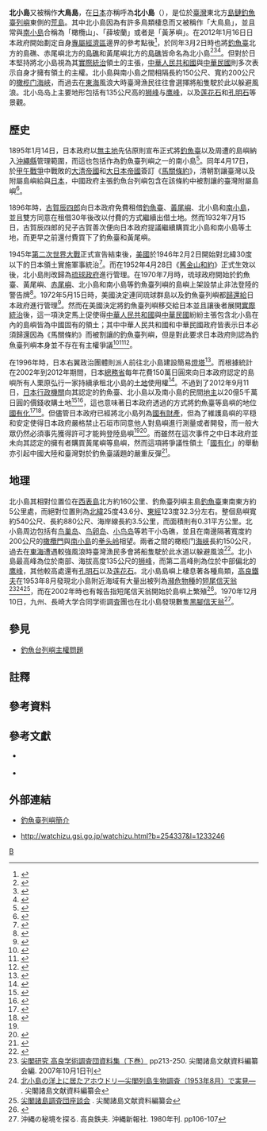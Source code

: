 {{Coord|25|43|55|N|123|32|26|E|display = title}}
{{noteTA
| G1 = 钓鱼台
}}
{{Infobox disputed islands
| plural = yes
| name = 北小島
| image name = Kitakojima and Minamikojima of Senkaku Islands.jpg
| image caption = [[日本|日本]][[國土交通省|國土交通省]]於空中所拍攝的北小島（上方）與[[南小島|南小島]]（下方），攝於1978年。
| image size = 300px
| locator map = Bei nanxiaodao.PNG
| map_custom =
| native name =
| native name link =
| other_names = <br />[[日語|日語]]：{{lang|ja|北小島}}、{{lang|ja|きたこじま}}
| location = [[太平洋|太平洋]][[東海|東海]]
| coordinates = {{Coord|25|43|55|N|123|32|26|E|type:isle|display = inline}}<ref>{{Cite web|url=http://www.soa.gov.cn/soa/news/importantnews/webinfo/2012/09/1347338538857746.htm|title=钓鱼岛及其部分附属岛屿地理坐标|author=|date=2012年9月15日|publisher=[[國家海洋局|國家海洋局]]|language=zh-hans|accessdate=2012年2月17日|quote=|deadurl=yes|archiveurl=https://web.archive.org/web/20120918221427/http://www.soa.gov.cn/soa/news/importantnews/webinfo/2012/09/1347338538857746.htm|archivedate=2012年9月18日}}</ref> 
| archipelago =
| total islands = 1座島礁
| major islands = 北小島
| area = 0.31[[平方公里|平方公里]]（77英畝<ref name="沖繩縣廳">{{Cite web |url= http://www.pref.okinawa.jp/tochi/toukeide%20tousyo.html |script-title= ja:沖縄県島しょ別面積一覧 |author=  |date= 2007年12月 |publisher= {{Link-ja|沖繩縣廳|沖縄県庁}} |language= ja |accessdate= 2012年11月16日 |quote=  |deadurl= yes |archiveurl= https://web.archive.org/web/20120514204807/http://www.pref.okinawa.jp/tochi/toukeide%20tousyo.html |archivedate= 2012年5月14日 }}</ref>）
| length = 
| width =
| coastline= 3.5[[公里|公里]]<ref>{{Cite web |url= http://www.jiji.com/jc/v?p=senkaku0003 |script-title= ja:尖閣諸島 緊張の海 |author=  |date= 2010年9月24日 |publisher= [[時事通信社|時事通信社]] |language= ja |accessdate= 2012年2月17日 |quote=  |archive-date= 2013年12月2日 |archive-url= https://web.archive.org/web/20131202231403/http://www.jiji.com/jc/v?p=senkaku0003 |dead-url= yes }}</ref>
| highest mount = [[獅峰|獅峰]]
| elevation = 135[[公尺|公尺]]
| country claim = {{JPN}}
| country claim divisions title = 大字
| country claim divisions = [[沖繩縣|沖繩縣]][[石垣市|石垣市]][[登野城|登野城]]<ref group = "註">當前日本政府將北小島的行政區劃規劃為[[沖繩縣|沖繩縣]][[石垣市|石垣市]][[登野城|登野城]]2391番地。</ref><ref>{{Cite book | author =  | title = 《{{Link-ja|角川日本地理大辭典|角川日本地名大辞典|角川日本地理大辭典（47）沖繩縣}}》 | location = 日本富士見 | publisher = [[角川書店|角川書店]] | date = 1986年6月 | pages = 第332頁 | ISBN = 978-4040014708 | accessdate = 2012年11月16日 | url =  | language = ja | quote =  }}</ref>
| country claim capital city = 
| country claim largest city = 
| country claim largest city population =
| country claim leader title =
| country claim leader name =
| country 1 claim = {{PRC}}
| country 1 claim divisions title = 里
| country 1 claim divisions = [[台灣省_(中華人民共和國)|臺灣省]][[宜蘭縣|宜蘭縣]][[頭城鎮|頭城鎮]][[大溪里_(宜蘭縣)|大溪里]]<ref>{{Cite web |url= http://news.xinhuanet.com/2012-09/25/c_113202698.htm |title= 《钓鱼岛是中国的固有领土》白皮书 |author= [[國務院新聞辦公室|國務院新聞辦公室]] |date= 2012年9月25日 |publisher= [[新華網|新華網]] |language= zh-hans |accessdate= 2012年11月16日 |quote=  |archive-date= 2018年12月25日 |archive-url= https://web.archive.org/web/20181225074916/http://www.xinhuanet.com//2012-09/25/c_113202698.htm |dead-url= no }}</ref><ref>{{Cite web |url= http://ir.canterbury.ac.nz/bitstream/10092/4085/1/thesis_fulltext.pdf |title= The Diaoyu / Senkaku Islands Dispute |author= Martin Lohmeyer |date= 2008年 |publisher= [[坎特伯雷大學|坎特伯雷大學]] |language= en |accessdate= 2012年11月16日 |quote=  |archive-date= 2011年7月18日 |archive-url= https://web.archive.org/web/20110718173058/http://ir.canterbury.ac.nz/bitstream/10092/4085/1/thesis_fulltext.pdf |dead-url= no }}</ref>
| country 1 claim capital city = 
| country 1 claim largest city =
| country 1 claim largest city population =
| country 1 claim leader title =
| country 1 claim leader name =
| country 2 claim = {{ROC}}
| country 2 claim divisions title = 里
| country 2 claim divisions = [[臺灣省|臺灣省]][[宜蘭縣|宜蘭縣]][[頭城鎮|頭城鎮]][[大溪里_(宜蘭縣)|大溪里]]<ref>{{Cite web |url= http://www.mofa.gov.tw/official/Home/Detail/3ae02dac-e8cc-479b-9fac-c65f31742761?arfid=2b7802ba-d5e8-4538-9ec2-4eb818179015&opno=027ffe58-09dd-4b7c-a554-99def06b00a1 |title= 釣魚臺列嶼之主權聲明 |author=  |date= 2012年4月3日 |publisher= [[中華民國外交部|中華民國外交部]] |language= zh-hant |accessdate= 2012年11月16日 |quote=  |archive-date= 2013年9月28日 |archive-url= https://web.archive.org/web/20130928150752/http://www.mofa.gov.tw/official/Home/Detail/3ae02dac-e8cc-479b-9fac-c65f31742761?arfid=2b7802ba-d5e8-4538-9ec2-4eb818179015&opno=027ffe58-09dd-4b7c-a554-99def06b00a1 |dead-url= no }}</ref>
| country 2 claim capital city =
| country 2 claim largest city =
| country 2 claim largest city population =
| country 2 claim leader title =
| country 2 claim leader name =
| country = 无任何一方完全控制<ref>{{Cite web |url=http://news.ifeng.com/a/20170911/51949402_0.shtml |title=日媒：日本对钓鱼岛“实控”已被中国逐渐瓦解 |accessdate=2018-01-14 |archive-date=2017-11-15 |archive-url=https://web.archive.org/web/20171115232455/http://news.ifeng.com/a/20170911/51949402_0.shtml |dead-url=no }}</ref><ref>{{Cite web |url= https://udn.com/news/story/7331/2505788 |title= 陸4艘海警船巡航 6月首度駛入釣魚台海域 |date= 2017年6月5日 |publisher= 中央社 |accessdate= 2017年1月14日 |archive-date= 2022年2月10日 |archive-url= https://web.archive.org/web/20220210002446/https://udn.com/news/story/7331/2505788 }}</ref>
| country admin divisions title =
| country admin divisions =
| country capital city = 
| country largest city = 
| country largest city population = 
| country leader title = 
| country leader name = 
| demonym = 
| population = 0人
| population as of =
| density =
| ethnic groups =
| additional info =
}}

'''北小島'''又被稱作'''大鳥島'''，在[[日本|日本]]亦稱呼為'''北小島'''（{{jpn|j= 北小島 |hg= きたこじま |rm= Kita-kojima }}），是位於[[臺灣|臺灣]]東北方[[島鏈|島鏈]][[釣魚臺列嶼|釣魚臺列嶼]]東側的[[荒島|荒島]]。其中北小島因為有許多鳥類棲息而又被稱作「大鳥島」，並且常與[[南小島|南小島]]合稱為「橄欖山」、「薛坡蘭」或者是「黃茅嶼」。在2012年1月16日日本政府開始劃定自身[[專屬經濟區|專屬經濟區]]邊界的參考點後<ref>{{Cite web |url= http://www.47news.jp/CN/201201/CN2012011601001657.html |script-title= ja:尖閣周辺、３９の無名離島に命名　ＥＥＺ基準で官房長官 |author= [[共同通訊社|共同通訊社]] |date= 2012年1月16日 |publisher= [[47NEWS|47NEWS]] |language= ja |accessdate= 2012年11月16日 |quote=  |deadurl= yes |archiveurl= https://web.archive.org/web/20130426205442/http://www.47news.jp/CN/201201/CN2012011601001657.html |archivedate= 2013年4月26日 }}</ref>，於同年3月2日時也將[[釣魚臺|釣魚臺]]北方的島礁、赤尾嶼北方的[[北小島_(赤尾嶼附近)|島礁]]和黃尾嶼北方的[[北小島_(黃尾嶼附近)|島礁]]皆命名為北小島<ref>{{Cite web |url= http://watchizu.gsi.go.jp/watchizu.html?b=255525&l=1234055 |script-title= ja:ウォッちず |author=  |date=  |publisher= [[國土地理院|國土地理院]] |language= ja |accessdate= 2012年11月16日 |quote=  |archive-date= 2012年11月3日 |archive-url= https://web.archive.org/web/20121103013519/http://watchizu.gsi.go.jp/watchizu.html?b=255525&l=1234055 |dead-url= no }}</ref><ref>{{Cite web |url= http://www.kantei.go.jp/jp/singi/kaiyou/ritouhoushin/meisyou120302.html |script-title= ja:排他的経済水域（ＥＥＺ）外縁を根拠付ける離島の地図・海図に記載する名称の決定について |author= {{Link-ja|綜合海洋政策本部|総合海洋政策本部}} |date= 2012年3月2日 |publisher= [[內閣官房|內閣官房]] |language= ja |accessdate= 2012年11月16日 |quote=  |archive-url= https://web.archive.org/web/20120419120927/http://www.kantei.go.jp/jp/singi/kaiyou/ritouhoushin/meisyou120302.html |archive-date= 2012年4月19日 |dead-url= yes }}</ref><ref>{{Cite web|url=http://www.mofa.gov.tw/official/Home/Detail/9ea84640-aadd-49ef-ad08-d84475d723a0?arfid=7f013c3f-f130-44a9-905f-84cbaba2eca6&opno=907477b5-1d95-4205-a89d-320ed4806d4b|title=我政府抗議日方公布命名我釣魚台列嶼無名島嶼|author=|date=2012年3月2日|publisher=[[中華民國外交部|中華民國外交部]]|language=zh-hant|accessdate=2012年2月17日|quote=|deadurl=yes|archiveurl=https://web.archive.org/web/20130928150804/http://www.mofa.gov.tw/official/Home/Detail/9ea84640-aadd-49ef-ad08-d84475d723a0?arfid=7f013c3f-f130-44a9-905f-84cbaba2eca6&opno=907477b5-1d95-4205-a89d-320ed4806d4b|archivedate=2013年9月28日}}</ref>。但對於日本堅持將北小島視為其[[實際統治|實際統治]]領土的主張，[[中華人民共和國|中華人民共和國]]與[[中華民國|中華民國]]則多次表示自身才擁有領土的主權。北小島與南小島之間相隔長約150公尺、寬約200公尺的[[橄榄门|橄榄门]][[海峽|海峽]]，而過去在[[東海|東海]]風浪大時臺灣漁民往往會選擇將船隻駛於此以躲避風浪。北小岛岛上主要地形包括有135公尺高的[[狮峰|狮峰]]与[[鹰峰|鹰峰]]，以及[[莲花石|莲花石]]和[[孔明石|孔明石]]等景觀。

== 歷史 ==
1895年1月14日，日本政府以[[無主地|無主地]]先佔原則宣布正式將[[釣魚臺|釣魚臺]]以及周遭的島嶼納入[[沖繩縣|沖繩縣]]管理範圍，而這也包括作為釣魚臺列嶼之一的南小島<ref>{{Cite web |url= http://www.economist.com/news/christmas/21568696-behind-row-over-bunch-pacific-rocks-lies-sad-magical-history-okinawa-narrative |title= The Senkaku or Diaoyu Islands Narrative of an empty space |author=  |date= 2012年12月22日 |publisher= 《[[經濟學人|經濟學人]]》 |language= en |accessdate= 2013年2月11日 |quote=  |archive-date= 2014年2月26日 |archive-url= https://web.archive.org/web/20140226002234/http://www.economist.com/news/christmas/21568696-behind-row-over-bunch-pacific-rocks-lies-sad-magical-history-okinawa-narrative |dead-url= no }}</ref>。同年4月17日，於[[甲午戰爭|甲午戰爭]]中戰敗的[[大清帝國|大清帝國]]和[[大日本帝國|大日本帝國]]簽訂《[[馬關條約|馬關條約]]》，清朝割讓臺灣以及附屬島嶼給與[[日本|日本]]，中國政府主張釣魚台列嶼包含在該條約中被割讓的臺灣附屬島嶼<ref name="共和国外交部">{{cite web|title=中华人民共和国外交部声明|url=http://history.chinaiiss.com/html/20109/21/a2b139.html|work=原载1971年12月31日《人民日报》|publisher=中华人民共和国外交部|location=北京|date=1971年12月30日|access-date=2010年11月13日|archive-url=https://web.archive.org/web/20131016055353/http://history.chinaiiss.com/html/20109/21/a2b139.html|archive-date=2013年10月16日|dead-url=yes}}</ref>。

1896年時，[[古賀辰四郎|古賀辰四郎]]向日本政府免費租借[[釣魚臺|釣魚臺]]、[[黃尾嶼|黃尾嶼]]、北小島和[[南小島|南小島]]，並且雙方同意在租借30年後改以付費的方式繼續出借土地。然而1932年7月15日，古賀辰四郎的兒子古賀善次便向日本政府提議繼續購買北小島和南小島等土地，而更早之前還付費買下了釣魚臺和黃尾嶼。

1945年[[第二次世界大戰|第二次世界大戰]]正式宣告結束後，[[美國|美國]]於1946年2月2日開始對北緯30度以下的日本領土實施軍事統治<ref name = "共同通訊社">{{Cite web |url= http://www.japantimes.co.jp/text/nn20101208f2.html |title= Ishigaki fishermen fret over Senkaku encroachment |author= [[共同通訊社|共同通訊社]] |date= 2010年2月17日 |publisher= 《[[日本時報|日本時報]]》 |language= en |accessdate= 2012年2月17日 |quote=  |archive-date= 2012年11月22日 |archive-url= https://web.archive.org/web/20121122065255/http://www.japantimes.co.jp/text/nn20101208f2.html |dead-url= no }}</ref>。而在1952年4月28日《[[舊金山和約|舊金山和約]]》正式生效以後，北小島則改歸為[[琉球政府|琉球政府]]進行管理。在1970年7月時，琉球政府開始於釣魚臺、黃尾嶼、[[赤尾嶼|赤尾嶼]]、北小島和南小島等釣魚臺列嶼的島嶼上架設禁止非法登陸的警告牌<ref>{{Cite web |url= http://www.y-mainichi.co.jp/news/14231/ |script-title= ja:尖閣諸島「警告板の設置作業者を」　与那国の関係者探す |author=  |date= 2009年8月15日 |publisher= 《{{Link-ja|八重山每日新聞|八重山毎日新聞}}》 |language= ja |accessdate= 2012年2月17日 |quote=  |archive-date= 2013年6月16日 |archive-url= https://web.archive.org/web/20130616143613/http://www.y-mainichi.co.jp/news/14231/ |dead-url= yes }}</ref>。1972年5月15日時，美國決定連同琉球群島以及釣魚臺列嶼都[[沖繩返還|歸還給]]日本政府進行管理<ref>{{Cite web |url= http://select.nytimes.com/gst/abstract.html?res=F20714FB3D591A7493C3A8178AD95F458785F9&scp=44&sq=1972+okinawa&st=p |title= SENATE ENDORSES OKINAWA TREATY; Votes 84 to 6 for Island's Return to Japan |author= John W. Finney |date= 1971年11月11日 |publisher= 《[[紐約時報|紐約時報]]》 |language= en |accessdate= 2012年2月17日 |quote=  |archive-date= 2012年11月5日 |archive-url= https://web.archive.org/web/20121105131030/http://select.nytimes.com/gst/abstract.html?res=F20714FB3D591A7493C3A8178AD95F458785F9&scp=44&sq=1972+okinawa&st=p |dead-url= no }}</ref>。然而在美國決定將釣魚臺列嶼移交給日本並且讓後者展開[[實際統治|實際統治]]後，這一項決定馬上促使得[[中華人民共和國|中華人民共和國]]與[[中華民國|中華民國]]紛紛主張包含北小島在內的島嶼皆為中國固有的領土；其中中華人民共和國和中華民國政府皆表示日本必須歸還因為《馬關條約》而被割讓的釣魚臺列嶼，但是對此要求日本政府則認為釣魚臺列嶼本身並不存在有主權爭議<ref>{{Cite web |url= http://www.mofa.gov.tw/official/Home/Detail/0105968e-9474-4674-8845-93998d670c14?arfid=7f013c3f-f130-44a9-905f-84cbaba2eca6&opno=907477b5-1d95-4205-a89d-320ed4806d4b |title= 外交部嚴正抗議日本政府將釣魚台列嶼赤尾嶼附近的「北小島」登載為「國有財產」 |author=  |date= 2012年3月27日 |publisher= [[中華民國外交部|中華民國外交部]] |language= zh-hant |accessdate= 2012年2月17日 |quote=  |archive-date= 2020年10月27日 |archive-url= https://web.archive.org/web/20201027042045/https://www.mofa.gov.tw/official/Home/Detail/0105968e-9474-4674-8845-93998d670c14?arfid=7f013c3f-f130-44a9-905f-84cbaba2eca6&opno=907477b5-1d95-4205-a89d-320ed4806d4b }}</ref><ref>{{Cite web |url= http://news.sina.com.cn/c/2012-09-11/080625146354.shtml |title= 外交部就日本“购买”钓鱼岛发表声明(全文) |author= SN010 |date= 2012年9月11日 |publisher= [[新浪|新浪]] |language= zh-hans |accessdate= 2012年11月16日 |quote=  |archive-date= 2012年10月11日 |archive-url= https://web.archive.org/web/20121011190525/http://news.sina.com.cn/c/2012-09-11/080625146354.shtml |dead-url= no }}</ref><ref>{{Cite web |url= http://news.sina.com.cn/pl/2012-09-11/031625143759.shtml |title= 人民日报：中国钓鱼岛岂容他人肆意“买卖” |author= SN047 |date= 2012年9月11日 |publisher= [[新浪|新浪]] |language= zh-hans |accessdate= 2012年11月16日 |quote=  |archive-date= 2012年10月11日 |archive-url= https://web.archive.org/web/20121011190531/http://news.sina.com.cn/pl/2012-09-11/031625143759.shtml |dead-url= no }}</ref>。

在1996年時，日本右翼政治團體{{Link-ja|日本青年社|日本青年社}}則派人前往北小島建設簡易[[燈塔|燈塔]]<ref>{{Cite web |url= http://www.kaiho.mlit.go.jp/info/books/report2005/tokushu/p018.html |script-title= ja:尖閣諸島等の領海警備 |author=  |date= 2005年 |publisher= [[海上保安廳|海上保安廳]] |language= ja |accessdate= 2012年2月17日 |quote=  |archive-date= 2012年1月28日 |archive-url= https://web.archive.org/web/20120128102932/http://www.kaiho.mlit.go.jp/info/books/report2005/tokushu/p018.html |dead-url= no }}</ref>。而根據統計在2002年到2012年期間，日本[[總務省|總務省]]每年花費150萬日圓來向日本政府認定的島嶼所有人栗原弘行一家持續承租北小島的[[土地|土地]]使用權<ref>{{Cite web |url= http://www.japantimes.co.jp/text/nn20120419a4.html |title= Q&A Tokyo's intentions for Senkaku islets |author= Jun Hongo |date= 2012年4月19日 |publisher= 《[[日本時報|日本時報]]》 |language= en |accessdate= 2012年11月16日 |quote=  |archive-date= 2012年11月1日 |archive-url= https://web.archive.org/web/20121101154046/http://www.japantimes.co.jp/text/nn20120419a4.html |dead-url= no }}</ref>。不過到了2012年9月11日，[[日本行政機關|日本行政機關]]向其認定的釣魚臺、北小島以及南小島的民間[[地主|地主]]以20億5千萬日圓的價錢收購土地<ref>{{Cite web |url= http://ryukyushimpo.jp/news/storyid-196534-storytopic-147.html |script-title= ja:尖閣国有化へ購入合意　政府、２０億５千万円で |author= [[共同通訊社|共同通訊社]] |date= 2012年9月5日 |publisher= 《[[琉球新報|琉球新報]]》 |language= ja |accessdate= 2012年2月17日 |quote=  |deadurl= yes |archiveurl= https://archive.is/20130501170249/http://ryukyushimpo.jp/news/storyid-196534-storytopic-147.html |archivedate= 2013年5月1日 }}</ref><ref>{{cite news | language = ja | author =  | coauthors =  | url =  | script-title = ja:尖閣諸島、１１日に国有化…当面現状のまま維持 | publisher = 《[[讀賣新聞|讀賣新聞]]》 | pages =  | date = 2012年9月11日 | accessdate = 2013年2月17日 }}</ref>，這也意味著日本政府透過{{Link-ja|所有權轉移登記|所有権移転登記}}的方式將釣魚臺等島嶼的地位[[釣魚台國有化|國有化]]<ref>{{Cite web |url= http://news.sina.com.cn/c/2012-09-10/150825140561.shtml |title= 日本政府决定以1.7亿人民币“购”钓鱼岛 |author= 王欢 |date= 2012年9月10日 |publisher= [[新浪|新浪]] |language= zh-hans |accessdate= 2012年11月16日 |quote=  |archive-date= 2012年10月11日 |archive-url= https://web.archive.org/web/20121011190458/http://news.sina.com.cn/c/2012-09-10/150825140561.shtml |dead-url= no }}</ref><ref>{{Cite web |url= http://news.sina.com.cn/c/2012-09-11/030925143747.shtml |title= 新华社：钓鱼岛问题到了一触即发危机边缘 |author= 徐剑梅 |date= 2012年9月11日 |publisher= [[新浪|新浪]] |language= zh-hans |accessdate= 2012年11月16日 |quote=  |archive-date= 2012年10月11日 |archive-url= https://web.archive.org/web/20121011190433/http://news.sina.com.cn/c/2012-09-11/030925143747.shtml |dead-url= no }}</ref>。但儘管日本政府已經將北小島列為[[國有財產|國有財產]]，但為了維護島嶼的平穏和安定使得日本政府嚴格禁止石垣市同意他人對島嶼進行測量或者開發，而一般大眾仍然必須事先獲得許可才能夠登陸島嶼<ref name = "共同通訊社"/><ref>{{Cite web |url= http://www.japantimes.co.jp/text/nn20120518f1.html |title= 40 YEARS AFTER REVERSION Jurisdiction over remote Senkakus comes with hot-button dangers |author= Masame Ito |date= 2012年5月18日 |publisher= 《[[日本時報|日本時報]]》 |language= en |accessdate= 2012年11月16日 |quote=  |archive-date= 2012年5月19日 |archive-url= https://web.archive.org/web/20120519185138/http://www.japantimes.co.jp/text/nn20120518f1.html |dead-url= no }}</ref>。而雖然在這次事件之中日本政府並未向其認定的擁有者購買黃尾嶼等島嶼，然而這項將爭議性領土「[[國有化|國有化]]」的舉動亦引起中國大陸和臺灣對於釣魚臺議題的嚴重反彈<ref>{{Cite web |url= http://news.sina.com.cn/c/2012-09-11/021925143120.shtml |title= 温家宝：主权领土问题中方绝不退让半步 |author= 《[[新京報|新京報]]》 |date= 2012年9月11日 |publisher= [[新浪|新浪]] |language= zh-hans |accessdate= 2012年11月16日 |quote=  |archive-date= 2012年10月11日 |archive-url= https://web.archive.org/web/20121011190514/http://news.sina.com.cn/c/2012-09-11/021925143120.shtml |dead-url= no }}</ref>。

== 地理 ==
北小島其相對位置位在[[西表島|西表島]]北方約160公里、釣魚臺列嶼主島[[釣魚臺|釣魚臺]]東南東方約5公里處，而絕對位置則為[[北緯|北緯]]25度43.6分、[[東經|東經]]123度32.3分左右。整個島嶼寬約540公尺、長約880公尺、海岸線長約3.5公里，而面積則有0.31平方公里。北小島周边包括有[[鸟巢岛|鸟巢岛]]、[[鸟卵岛|鸟卵岛]]、[[小鸟岛|小鸟岛]]等若干小岛礁，並且在南邊隔著寬度約200公尺的[[橄欖門|橄欖門]]與[[南小島|南小島]]的[[拳头岭|拳头岭]]相望。兩者之間的橄榄门[[海峽|海峽]]長約150公尺，過去在[[東海|東海]]遭遇較強風浪時臺灣漁民多會將船隻駛於此水道以躲避風浪<ref>{{Cite web |url= http://news.sina.com.cn/c/2012-09-22/091025229896.shtml |title= 钓鱼岛海域部分地理实体标准名称公布 |author= [[國際在線|國際在線]] |date= 2012年9月22日 |publisher= [[新浪|新浪]] |language= zh-hans |accessdate= 2012年11月16日 |quote=  |archive-date= 2012年9月25日 |archive-url= https://web.archive.org/web/20120925120534/http://news.sina.com.cn/c/2012-09-22/091025229896.shtml |dead-url= no }}</ref>。北小島最高峰為位於南部、海拔高度135公尺的[[狮峰|狮峰]]，而第二高峰則為位於中部偏北的[[鹰峰|鹰峰]]，其他較高處還有[[孔明石|孔明石]]以及[[莲花石|莲花石]]。北小島島嶼上棲息著各種鳥類，[[高良鐵夫|高良鐵夫]]在1953年8月發現北小島附近海域有大量出被列為[[瀕危物種|瀕危物種]]的[[短尾信天翁|短尾信天翁]]<ref>[http://pinacles.zouri.jp/senkakukenkyuu_ge.htm 尖閣研究 高良学術調査団資料集（下巻）] {{Wayback|url=http://pinacles.zouri.jp/senkakukenkyuu_ge.htm |date=20140715010410 }}pp213-250. 尖閣諸島文献資料編纂会編. 2007年10月1日刊</ref><ref>[http://pinacles.zouri.jp/bunken/morita.htm 北小島の洋上に居たアホウドリ―尖閣列島生物調査（1953年8月）で実見―] {{Wayback|url=http://pinacles.zouri.jp/bunken/morita.htm |date=20140715030642 }}. 尖閣諸島文献資料編纂会</ref><ref>[http://pinacles.zouri.jp/bunken/zadankai.htm 尖閣諸島調査団座談会] {{Wayback|url=http://pinacles.zouri.jp/bunken/zadankai.htm |date=20140714213856 }}. 尖閣諸島文献資料編纂会</ref>，而在2002年時也有報告指短尾信天翁開始於島嶼上繁殖<ref>{{Cite web |url= http://ryukyushimpo.jp/news/storyid-103214-storytopic-86.html |script-title= ja:アホウドリ繁殖を確認/尖閣諸島北小島にも分布 |author=  |date= 2002年1月8日 |publisher= 《[[琉球新報|琉球新報]]》 |language= ja |accessdate= 2012年2月17日 |quote=  |deadurl= yes |archiveurl= https://web.archive.org/web/20131202223008/http://ryukyushimpo.jp/news/storyid-103214-storytopic-86.html |archivedate= 2013年12月2日 }}</ref>。1970年12月10日，九州、長崎大学合同学術調査團也在北小島發現數隻[[黑腳信天翁|黑腳信天翁]]<ref>沖縄の秘境を探る. 高良鉄夫. 沖縄新報社. 1980年刊. pp106-107</ref>。

== 參見 ==
* [[釣魚台列嶼主權問題|釣魚台列嶼主權問題]]

== 註釋 ==
{{Refbegin|}}
<references group = "註"/>
{{Refend}}

== 參考資料 ==
{{Reflist|2}}

== 參考文獻 ==
* {{ja}} {{Cite book | author =  | title = 《{{Link-ja|角川日本地理大辭典|角川日本地名大辞典|角川日本地理大辭典（47）沖繩縣}}》 | location = 日本富士見 | publisher = [[角川書店|角川書店]] | date = 1986年6月 | pages =  | ISBN = 978-4040014708 | accessdate =  | url =  | language =  | quote =  }}
* {{ja}} {{Cite book | author =  | script-title = ja:島嶼大事典 | location = 日本下目黑 | publisher = [[紀伊國屋書店|紀伊國屋書店]] | date = 1991年 | pages =  | ISBN =  | accessdate =  | url =  | language =  | quote =  }}

== 外部連結 ==
* {{zh-tw}} [https://web.archive.org/web/20120614114615/http://maritimeinfo.moi.gov.tw/marineweb/layout_C10.aspx 釣魚臺列嶼簡介]
* {{ja}} http://watchizu.gsi.go.jp/watchizu.html?b=254337&l=1233246{{Wayback|url=http://watchizu.gsi.go.jp/watchizu.html?b=254337&l=1233246 |date=20130208125956 }}

{{钓鱼岛及其附属岛屿}}
{{中華民國島嶼}}
[[Category:釣魚台列嶼|B]]